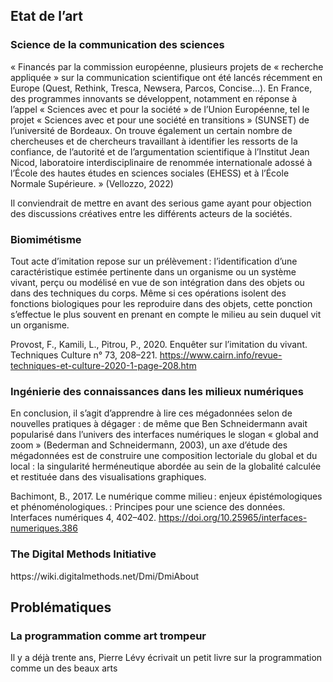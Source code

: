 ## Etat de l'art {#sec-etatArtTI}


### Science de la communication des sciences

« Financés par la commission européenne, plusieurs projets de « recherche appliquée » sur la communication scientifique ont été lancés récemment en Europe (Quest, Rethink, Tresca, Newsera, Parcos, Concise...). En France, des programmes innovants se développent, notamment en réponse à l'appel « Sciences avec et pour la société » de l'Union Européenne, tel le projet « Sciences avec et pour une société en transitions » (SUNSET) de l'université de Bordeaux. On trouve également un certain nombre de chercheuses et de chercheurs travaillant à identifier les ressorts de la confiance, de l'autorité et de l'argumentation scientifique à l'Institut Jean Nicod, laboratoire interdisciplinaire de renommée internationale adossé à l'École des hautes études en sciences sociales (EHESS) et à l'École Normale Supérieure. » (Vellozzo, 2022)

Il conviendrait de mettre en avant des serious game ayant pour objection des discussions créatives entre les différents acteurs de la sociétés.

### Biomimétisme

Tout acte d'imitation repose sur un prélèvement : l'identification d'une caractéristique estimée pertinente dans un organisme ou un système vivant, perçu ou modélisé en vue de son intégration dans des objets ou dans des techniques du corps. Même si ces opérations isolent des fonctions biologiques pour les reproduire dans des objets, cette ponction s'effectue le plus souvent en prenant en compte le milieu au sein duquel vit un organisme.

Provost, F., Kamili, L., Pitrou, P., 2020. Enquêter sur l'imitation du vivant. Techniques Culture n° 73, 208--221. <https://www.cairn.info/revue-techniques-et-culture-2020-1-page-208.htm>

### Ingénierie des connaissances dans les milieux numériques

En conclusion, il s'agit d'apprendre à lire ces mégadonnées selon de nouvelles pratiques à dégager : de même que Ben Schneidermann avait popularisé dans l'univers des interfaces numériques le slogan « global and zoom » (Bederman and Schneidermann, 2003), un axe d'étude des mégadonnées est de construire une composition lectoriale du global et du local : la singularité herméneutique abordée au sein de la globalité calculée et restituée dans des visualisations graphiques.

Bachimont, B., 2017. Le numérique comme milieu : enjeux épistémologiques et phénoménologiques. : Principes pour une science des données. Interfaces numériques 4, 402--402. <https://doi.org/10.25965/interfaces-numeriques.386>

### The Digital Methods Initiative

https://wiki.digitalmethods.net/Dmi/DmiAbout

## Problématiques

### La programmation comme art trompeur

Il y a déjà trente ans, Pierre Lévy écrivait un petit livre sur la programmation comme un des beaux arts